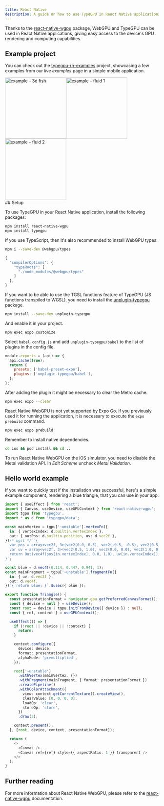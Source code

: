 ```yaml
---
title: React Native
description: A guide on how to use TypeGPU in React Native applications.
---
```


Thanks to the [react-native-wgpu](https://github.com/wcandillon/react-native-webgpu) package,
WebGPU and TypeGPU can be used in React Native applications,
giving easy access to the device's GPU rendering and computing capabilities.

## Example project

You can check out the [typegpu-rn-examples](https://github.com/software-mansion-labs/typegpu-rn-examples) project,
showcasing a few examples from our _live examples_ page in a simple mobile application.


<div style="display: flex; flex-wrap: wrap;">
  <img
    width="200"
    style="margin: 0;"
    alt="example – 3d fish"
    src={FishExample.src}
  />
  <img
    width="200"
    style="margin: 0;"
    alt="example – fluid 1"
    src={Fluid1Example.src}
  />
  <img
    width="200"
    style="margin: 0;"
    alt="example – fluid 2"
    src={Fluid2Example.src}
  />
</div>
## Setup

To use TypeGPU in your React Native application, install the following packages:

```sh
npm install react-native-wgpu
npm install typegpu
```

If you use TypeScript, then it's also recommended to install WebGPU types:

```sh
npm i --save-dev @webgpu/types
```

```js title="tsconfig.json"
{
  "compilerOptions": {
    "typeRoots": [
      "./node_modules/@webgpu/types"
    ]
  },
}
```

If you want to be able to use the TGSL functions feature of TypeGPU (JS functions transpiled to WGSL), you need to install the [unplugin-typegpu](https://www.npmjs.com/package/unplugin-typegpu) package.

```sh
npm install --save-dev unplugin-typegpu
```

And enable it in your project.

```sh
npm exec expo customize
```

Select `babel.config.js` and add `unplugin-typegpu/babel` to the list of plugins in the config file.

```js title="babel.config.js"
module.exports = (api) => {
  api.cache(true);
  return {
    presets: ['babel-preset-expo'],
    plugins: ['unplugin-typegpu/babel'],
  };
};
```

After adding the plugin it might be necessary to clear the Metro cache.

```sh
npm exec expo --clear
```

React Native WebGPU is not yet supported by Expo Go.
If you previously used it for running the application, it is necessary to execute the `expo prebuild` command.

```sh
npm exec expo prebuild
```

Remember to install native dependencies.

```sh
cd ios && pod install && cd ..
```

To run React Native WebGPU on the iOS simulator, you need to disable the Metal validation API.
In _Edit Scheme_ uncheck _Metal Validation_.

## Hello world example

If you want to quickly test if the installation was successful, here's a simple example component, rendering a blue triangle,
that you can use in your app:

```ts
import { useEffect } from 'react';
import { Canvas, useDevice, useGPUContext } from 'react-native-wgpu';
import tgpu from 'typegpu';
import * as d from 'typegpu/data';

const mainVertex = tgpu['~unstable'].vertexFn({
  in: { vertexIndex: d.builtin.vertexIndex },
  out: { outPos: d.builtin.position, uv: d.vec2f },
})/* wgsl */ `{
  var pos = array<vec2f, 3>(vec2(0.0, 0.5), vec2(-0.5, -0.5), vec2(0.5, -0.5));
  var uv = array<vec2f, 3>(vec2(0.5, 1.0), vec2(0.0, 0.0), vec2(1.0, 0.0));
  return Out(vec4f(pos[in.vertexIndex], 0.0, 1.0), uv[in.vertexIndex]);
}`;

const blue = d.vec4f(0.114, 0.447, 0.941, 1);
const mainFragment = tgpu['~unstable'].fragmentFn({
  in: { uv: d.vec2f },
  out: d.vec4f,
})`{ return blue; }`.$uses({ blue });

export function Triangle() {
  const presentationFormat = navigator.gpu.getPreferredCanvasFormat();
  const { device = null } = useDevice();
  const root = device ? tgpu.initFromDevice({ device }) : null;
  const { ref, context } = useGPUContext();

  useEffect(() => {
    if (!root || !device || !context) {
      return;
    }

    context.configure({
      device: device,
      format: presentationFormat,
      alphaMode: 'premultiplied',
    });

    root['~unstable']
      .withVertex(mainVertex, {})
      .withFragment(mainFragment, { format: presentationFormat })
      .createPipeline()
      .withColorAttachment({
        view: context.getCurrentTexture().createView(),
        clearValue: [0, 0, 0, 0],
        loadOp: 'clear',
        storeOp: 'store',
      })
      .draw(3);

    context.present();
  }, [root, device, context, presentationFormat]);

  return (
    <>
      <Canvas />
      <Canvas ref={ref} style={{ aspectRatio: 1 }} transparent />
    </>
  );
}
```

## Further reading

For more information about React Native WebGPU, please refer to the [react-native-wgpu](https://github.com/wcandillon/react-native-webgpu) documentation.
